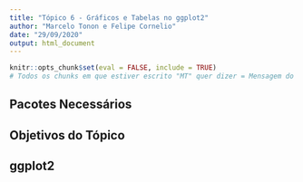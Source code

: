 ```yaml
---
title: "Tópico 6 - Gráficos e Tabelas no ggplot2"
author: "Marcelo Tonon e Felipe Cornelio"
date: "29/09/2020"
output: html_document
---
```


```r
knitr::opts_chunk$set(eval = FALSE, include = TRUE)
# Todos os chunks em que estiver escrito "MT" quer dizer = Mensagem do Tonon. É um quadro dando dicas e etc... Use r = Mensagem do Felipe.
```

## Pacotes Necessários


## Objetivos do Tópico

 
## ggplot2